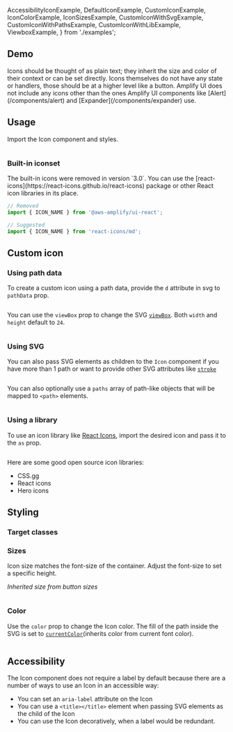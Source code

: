 
  AccessibilityIconExample,
  DefaultIconExample,
  CustomIconExample,
  IconColorExample,
  IconSizesExample,
  CustomIconWithSvgExample,
  CustomIconWithPathsExample,
  CustomIconWithLibExample,
  ViewboxExample,
} from './examples';

## Demo

<IconDemo />

<Alert variation="info" role="none" heading="Note">
  Icons should be thought of as plain text; they inherit the size and color of
  their context or can be set directly. Icons themselves do not have any state
  or handlers, those should be at a higher level like a button. Amplify UI does
  not include any icons other than the ones Amplify UI components like
  [Alert](/components/alert) and [Expander](/components/expander) use.
</Alert>

## Usage

Import the Icon component and styles.

<Example>
<DefaultIconExample />
  <ExampleCode>

```jsx file=./examples/DefaultIconExample.tsx

```

  </ExampleCode>
</Example>

### Built-in iconset

<Alert variation="warning" role="none" heading="Deprecated">
  The built-in icons were removed in version `3.0`. You can use the
  [react-icons](https://react-icons.github.io/react-icons) package or other
  React icon libraries in its place.
</Alert>

```jsx
// Removed
import { ICON_NAME } from '@aws-amplify/ui-react';
```

```jsx
// Suggested
import { ICON_NAME } from 'react-icons/md';
```

## Custom icon

### Using path data

To create a custom icon using a path data, provide the `d` attribute in svg to `pathData` prop.

<Example>
  <CustomIconExample />
  
  <ExampleCode>

```jsx file=./examples/CustomIconExample.tsx

```

  </ExampleCode>
</Example>

You can use the `viewBox` prop to change the SVG [`viewBox`](https://developer.mozilla.org/en-US/docs/Web/SVG/Attribute/viewBox). Both `width` and `height` default to `24`.

<Example>
  <ViewboxExample />
  
  <ExampleCode>

```jsx file=./examples/ViewboxExample.tsx

```

  </ExampleCode>
</Example>

### Using SVG

You can also pass SVG elements as children to the `Icon` component if you have more than 1 path or want to provide other SVG attributes like [`stroke`](https://developer.mozilla.org/en-US/docs/Web/SVG/Attribute/stroke)

<Example>
  <CustomIconWithSvgExample />
  
  <ExampleCode>

```jsx file=./examples/CustomIconWithSvgExample.tsx

```

  </ExampleCode>
</Example>

You can also optionally use a `paths` array of path-like objects that will be mapped to `<path>` elements.

<Example>
  <CustomIconWithPathsExample />
  
  <ExampleCode>

```jsx file=./examples/CustomIconWithPathsExample.tsx

```

  </ExampleCode>
</Example>

### Using a library

To use an icon library like [React Icons](https://react-icons.github.io/react-icons), import the desired icon and pass it to the `as` prop.

<Example>
  <CustomIconWithLibExample />
  
  <ExampleCode>

```jsx file=./examples/CustomIconWithLibExample.tsx

```

  </ExampleCode>
</Example>

Here are some good open source icon libraries:

- <Link href="https://css.gg" isExternal={true}>
    CSS.gg
  </Link>
- <Link href="https://react-icons.github.io/react-icons/" isExternal={true}>
    React icons
  </Link>
- <Link href="https://heroicons.com/" isExternal={true}>
    Hero icons
  </Link>

## Styling

### Target classes

<ComponentStyleDisplay componentName="Icon" />

### Sizes

Icon size matches the font-size of the container. Adjust the font-size to set a specific height.

_Inherited size from button sizes_

<Example>
  <IconSizesExample />
  
  <ExampleCode>

```jsx file=./examples/IconSizesExample.tsx

```

  </ExampleCode>
</Example>

### Color

Use the `color` prop to change the Icon color. The fill of the path inside the SVG is set to [`currentColor`](https://developer.mozilla.org/en-US/docs/Web/CSS/color_value#currentcolor_keyword)(inherits color from current font color).

<Example>
  <IconColorExample />
  
  <ExampleCode>

```jsx file=./examples/IconColorExample.tsx

```

  </ExampleCode>
</Example>

## Accessibility

The Icon component does not require a label by default because there are a number of ways to use an Icon in an accessible way:

- You can set an `aria-label` attribute on the Icon
- You can use a `<title></title>` element when passing SVG elements as the child of the Icon
- You can use the Icon decoratively, when a label would be redundant.

<Example>
  <AccessibilityIconExample />
  
  <ExampleCode>

```jsx file=./examples/AccessibilityIconExample.tsx

```

  </ExampleCode>
</Example>
